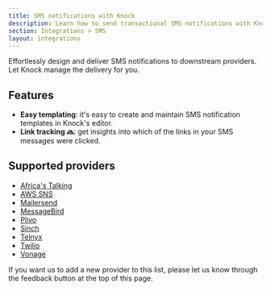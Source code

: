 ```yaml
---
title: SMS notifications with Knock
description: Learn how to send transactional SMS notifications with Knock.
section: Integrations > SMS
layout: integrations
---
```


Effortlessly design and deliver SMS notifications to downstream providers. Let Knock manage the delivery for you.

## Features

- **Easy templating**: it's easy to create and maintain SMS notification templates in Knock's editor.
- **Link tracking 🔜**: get insights into which of the links in your SMS messages were clicked.

## Supported providers

- [Africa's Talking](/integrations/sms/africastalking)
- [AWS SNS](/integrations/sms/aws-sns)
- [Mailersend](/integrations/sms/mailersend)
- [MessageBird](/integrations/sms/messagebird)
- [Plivo](/integrations/sms/plivo)
- [Sinch](/integrations/sms/sinch)
- [Telnyx](/integrations/sms/telnyx)
- [Twilio](/integrations/sms/twilio)
- [Vonage](/integrations/sms/vonage)

If you want us to add a new provider to this list, please let us know through the feedback button at the top of this page.
